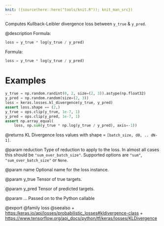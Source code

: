```yaml
---
knit: ({source(here::here("tools/knit.R")); knit_man_src})
---
```

Computes Kullback-Leibler divergence loss between `y_true` & `y_pred`.

@description
Formula:

```python
loss = y_true * log(y_true / y_pred)
```

Formula:

```python
loss = y_true * log(y_true / y_pred)
```

# Examples
```python
y_true = np.random.randint(0, 2, size=(2, 3)).astype(np.float32)
y_pred = np.random.random(size=(2, 3))
loss = keras.losses.kl_divergence(y_true, y_pred)
assert loss.shape == (2,)
y_true = ops.clip(y_true, 1e-7, 1)
y_pred = ops.clip(y_pred, 1e-7, 1)
assert np.array_equal(
    loss, np.sum(y_true * np.log(y_true / y_pred), axis=-1))
```

@returns
KL Divergence loss values with shape = `[batch_size, d0, .. dN-1]`.

@param reduction
Type of reduction to apply to the loss. In almost all cases
this should be `"sum_over_batch_size"`.
Supported options are `"sum"`, `"sum_over_batch_size"` or `None`.

@param name
Optional name for the loss instance.

@param y_true
Tensor of true targets.

@param y_pred
Tensor of predicted targets.

@param ...
Passed on to the Python callable

@export
@family loss
@seealso
+ <https:/keras.io/api/losses/probabilistic_losses#kldivergence-class>
+ <https://www.tensorflow.org/api_docs/python/tf/keras/losses/KLDivergence>
